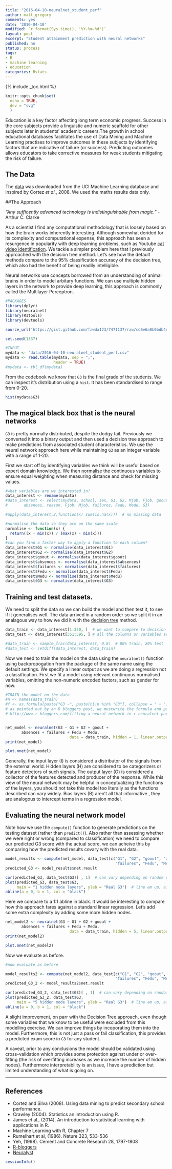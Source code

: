 ```yaml
---
title: "2016-04-10-neuralnet_student_perf"
author: matt_gregory
comments: yes
date: '2016-04-10'
modified: `r format(Sys.time(), '%Y-%m-%d')`
layout: post
excerpt: "Student attainment prediction with neural networks"
published: no
status: process
tags:
- R
- machine learning
- education
categories: Rstats
---
```


{% include _toc.html %}

```r
knitr::opts_chunk$set(
  echo = TRUE,
  dev = "svg"
  )
```

Education is a key factor affecting long term economic progress. Success in the core subjects provide a linguistic and numeric scaffold for other subjects later in students' academic careers.The growth in school educational databases facilitates the use of Data Mining and Machine Learning practises to improve outcomes in these subjects by identifying factors that are indicative of failure (or success). Predicting outcomes allows educators to take corrective measures for weak students mitigating the risk of failure. 

## The Data  
The [data](https://archive.ics.uci.edu/ml/datasets/Student+Performance) was downloaded from the UCI Machine Learning database and inspired by Cortez *et al*., 2008. We used the maths results data only.

##The Approach  

_"Any sufficently advanced technology is indistinguishable from magic."_ - Arthur C. Clarke    
  
As a scientist I find any computational methodology that is loosely based on how the brain works inherently interesting. Although somewhat derided for its complexity and computational expense, this approach has seen a resurgence in popularity with deep learning problems, such as Youtube [cat video identification](http://www.wired.com/2012/06/google-x-neural-network/). We tackle a simpler problem here that I previously approached with the decision tree method. Let's see how the default methods compare to the 95% classification accuracy of the decision tree, which also had the benefit of being readily intelligible.  

Neural networks use concepts borrowed from an understanding of animal brains in order to model arbitary functions. We can use multiple hidden layers in the network to provide deep learning, this approach is commonly called the Multilayer Perceptron.

```r

#PACKAGES
library(dplyr)
library(neuralnet)
library(RItools)
library(devtools)

source_url('https://gist.github.com/fawda123/7471137/raw/cd6e6a0b0bdb4e065c597e52165e5ac887f5fe95/nnet_plot_update.r')

set.seed(1337)

#INPUT
mydata <- "data/2016-04-10-neuralnet_student_perf.csv" 
mydata <- read.table(mydata, sep = ";",
                     header = TRUE)
#mydata <- tbl_df(mydata)

```

From the codebook we know that `G3` is the final grade of the students. We can inspect it's distribution using a `hist`. It has been standardised to range from 0-20.

```r

hist(mydata$G3)

```

## The magical black box that is the neural networks
`G3` is pretty normally distributed, despite the dodgy tail. Previously we converted it into a binary output and then used a decision tree approach to make predictions from associated student characteristics. We use the neural network approach here while maintaining `G3` as an integer variable with a range of 1-20.

First we start off by identifying variables we think will be useful based on expert domain knowledge. We then [normalise](http://www.machinegurning.com/rstats/student-performance/) the continuous variables to ensure equal weighting when measuring distance and check for missing values.

```r

#what variables are we interested in?
data_interest <- rename(mydata)
#data_interest <- select(mydata, school, sex, G1, G2, Mjob, Fjob, goout, 
#       absences, reason, Fjob, Mjob, failures, Fedu, Medu, G3)

#apply(data_interest,2,function(x) sum(is.na(x)))  # no missing data

#normalise the data so they are on the same scale
normalise <- function(x) {
  return((x - min(x)) / (max(x) - min(x)))
}
#can you find a faster way to apply a function to each column?
data_interest$G1 <- normalise(data_interest$G1)
data_interest$G2 <- normalise(data_interest$G2)
data_interest$goout <- normalise(data_interest$goout)
data_interest$absences <- normalise(data_interest$absences)
data_interest$failures <- normalise(data_interest$failures)
data_interest$Fedu <- normalise(data_interest$Fedu)
data_interest$Medu <- normalise(data_interest$Medu)
data_interest$G3 <- normalise(data_interest$G3)

```

## Training and test datasets.
We need to split the data so we can build the model and then test it, to see if it generalises well. The data arrived in a random order so we split it in an analagous way to how we did it with the [decision tree](http://www.machinegurning.com/rstats/student-performance/) method.

```r

data_train <- data_interest[1:350, ]  # we want to compare to decision tree method!
data_test <- data_interest[351:395, ] # all the columns or variables are selected

#data_train <- sample_frac(data_interest, 0.8)  # 80% train, 20% test
#data_test <- setdiff(data_interest, data_train)

```

Now we need to train the model on the data using the `neuralnet()` function using backpropogation from the package of the same name using the default settings. We specify a linear output as we are doing a regression not a classification. First we fit a model using relevant continuous normalised variables, omitting the non-numeric encoded factors, such as gender for now.

```r

#TRAIN the model on the data
#n <- names(data_train)
#f <- as.formula(paste("G3 ~", paste(n[!n %in% "G3"], collapse = " + ")))
# as pointed out by an R bloggers post, we mustwrite the formula and pass it as an argument
# http://www.r-bloggers.com/fitting-a-neural-network-in-r-neuralnet-package/


net_model <- neuralnet(G3 ~ G1 + G2 + goout + 
       absences + failures + Fedu + Medu,
                            data = data_train, hidden = 1, linear.output = TRUE)
print(net_model)

plot.nnet(net_model)

```

Generally, the input layer (I) is considered a distributor of the signals from the external world. Hidden layers (H) are considered to be categorizers or feature detectors of such signals. The output layer (O) is considered a collector of the features detected and producer of the response. While this view of the neural network may be helpful in conceptualizing the functions of the layers, you should not take this model too literally as the functions described can vary widely. Bias layers (B) aren't all that informative ,  they are analogous to intercept terms in a regression model.

## Evaluating the neural network model
Note how we use the `compute()` function to generate predictions on the testing dataset (rather than `predict()`). Also rather than assessing whether we were right or wrong (compared to classification) we need to compare our predicted G3 score with the actual score, we can acheive this by comparing how the predicted results covary with the real data.

```r

model_results <- compute(net_model, data_test[c("G1", "G2", "goout", "absences", 
                                                "failures", "Fedu", "Medu")])
predicted_G3 <- model_results$net.result

cor(predicted_G3, data_test$G3)[ , 1]  # can vary depending on random seed
plot(predicted_G3, data_test$G3, 
     main = "1 hidden node layers", ylab = "Real G3")  # line em up, aid visualisation
abline(a = 0, b = 1, col = "black") 

```

Here we compare to a 1:1 abline in black. It would be interesting to compare how this approach fares against a standard linear regression. Let's add some extra complexity by adding some more hidden nodes.

```r

net_model2 <- neuralnet(G3 ~ G1 + G2 + goout + 
       absences + failures + Fedu + Medu,
                            data = data_train, hidden = 5, linear.output = TRUE)
print(net_model2)

plot.nnet(net_model2)
```

Now we evaluate as before.

```r
#now evaluate as before

model_results2 <- compute(net_model2, data_test[c("G1", "G2", "goout", "absences", 
                                                "failures", "Fedu", "Medu")])
predicted_G3_2 <- model_results2$net.result

cor(predicted_G3_2, data_test$G3)[ , 1]  # can vary depending on random seed
plot(predicted_G3_2, data_test$G3,
     main = "5 hidden node layers", ylab = "Real G3")  # line em up, aid visualisation
abline(a = 0, b = 1, col = "black") 

```

A slight improvement, on parr with the Decision Tree approach, even though some variables that we know to be useful were excluded from this modelling exercise. We can improve things by incoporating them into the model. Furthermore, this is not just a pass or fail classification, this provides a predicted exam score in `G3` for any student.    

A caveat, prior to any conclusions the model should be validated using cross-validation which provides some protection against under or over-fitting (the risk of overfitting increases as we increase the number of hidden nodes). Furthermore interpretability is an issue, I have a prediction but limited understanding of what is going on.

***

## References
* Cortez and Silva (2008). Using data mining to predict secondary school performance.
* Crawley (2004). Statistics an introduction using R.
* James et al., (2014). An introduction to statistical learning with applications in R.
* Machine Learning with R, Chapter 7  
* Rumelhart et al, (1986). Nature 323, 533-536  
* Yeh, (1998). Cement and Concrete Research 28, 1797-1808  
* [R-bloggers](http://www.r-bloggers.com/fitting-a-neural-network-in-r-neuralnet-package/)  
* [Neuralyst](http://www.cheshireeng.com/Neuralyst/nnbg.htm#nnstruct)  

```r
sessionInfo()
```